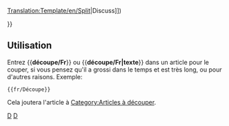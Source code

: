 <noinclude>[[Translation:Template/en/Split]]</noinclude><noinclude></noinclude>{{en/Ambox| type  = mouvement
| image = en/Split.png
| texte = <strong>Découpe</strong><br>Il a été suggéré que cette page soit partagée en de multiples pages. ([[{{{discuss|{{TALKPAGENAME}}}}}|Discuss]])<p>{{{1|}}}</p>
}}<includeonly>{{{2|[[Category:en/Articles to be split]]}}}</includeonly><noinclude>

==Utilisation==
Entrez <nowiki>{{</nowiki>'''découpe/Fr'''<nowiki>}}</nowiki> ou <nowiki>{{</nowiki>'''découpe/Fr|texte'''<nowiki>}}</nowiki> dans un article pour le couper, si vous pensez qu'il a grossi dans le temps et est très long, ou pour d'autres raisons. Exemple: 
<pre>{{fr/Découpe}}</pre>
Cela joutera l'article à [[:Category:en/Articles to be split|Category:Articles à découper]].

[[Category:fr/Templates|D]][[Category:fr/Fenêtres de message|D]]</noinclude>